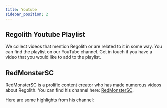 ```yaml
---
title: Youtube
sidebar_position: 2
---
```


## Regolith Youtube Playlist

We collect videos that mention Regolith or are related to it in some way. You can find the playlist on our YouTube channel. Get in touch if you have a video that you would like to add to the playlist.

<YouTubeEmbed videoId="videoseries?si=R5mOwxGr7Yynk1yu&amp;list=PLLYsQIOsUJ17tXqwNRL39zOSkVS-hWmcT" />


## RedMonsterSC

RedMonsterSC is a prolific content creator who has made numerous videos about Regolith. You can find his channel here: [RedMonsterSC](https://www.youtube.com/@RedMonsterSC).

Here are some highlights from his channel:

<div
  style={{
    display: 'grid',
    gridTemplateColumns: 'repeat(auto-fit, minmax(300px, 1fr))',
    gap: '1rem',
  }}
>
    <YouTubeEmbed videoId="EcABEcaZDus" />
    <YouTubeEmbed videoId="ZnjenWj_ZQ8" />
</div>